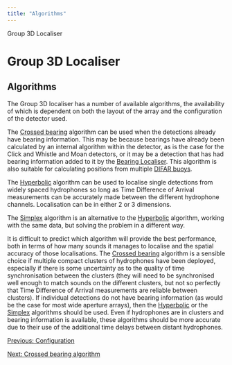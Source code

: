 ```yaml
---
title: "Algorithms"
---
```

 Group 3D Localiser  

Group 3D Localiser
==================

Algorithms
----------

The Group 3D localiser has a number of available algorithms, the availability of which is dependent on both the layout of the array and the configuration of the detector used.

The [Crossed bearing](3dcrossedbearing.html) algorithm can be used when the detections already have bearing information. This may be because bearings have already been calculated by an internal algorithm within the detector, as is the case for the Click and Whistle and Moan detectors, or it may be a detection that has had bearing information added to it by the [Bearing Localiser](../../bearingLocaliser/docs/BL_Overview.html). This algorithm is also suitable for calculating positions from multiple [DIFAR buoys](../../difar/difarLocalisation/docs/difar_Overview.html).

The [Hyperbolic](3dhyperbolic.html) algorithm can be used to localise single detections from widely spaced hydrophones so long as Time Difference of Arrival measurements can be accurately made between the different hydrophone channels. Localisation can be in either 2 or 3 dimensions.

The [Simplex](3dsimplex.html) algorithm is an alternative to the [Hyperbolic](3dhyperbolic.html) algorithm, working with the same data, but solving the problem in a different way.

It is difficult to predict which algorithm will provide the best performance, both in terms of how many sounds it manages to localise and the spatial accuracy of those localisations. The [Crossed bearing](3dcrossedbearing.html) algorithm is a sensible choice if multiple compact clusters of hydrophones have been deployed, especially if there is some uncertainty as to the quality of time synchronisation between the clusters (they will need to be synchronised well enough to match sounds on the different clusters, but not so perfectly that Time Difference of Arrival measurements are reliable between clusters). If individual detections do not have bearing information (as would be the case for most wide aperture arrays), then the [Hyperbolic](3dhyperbolic.html) or the [Simplex](3dsimplex.html) algorithms should be used. Even if hydrophones are in clusters and bearing information is available, these algorithms should be more accurate due to their use of the additional time delays between distant hydrophones.

  

[Previous: Configuration](3dconfig.html)

[Next: Crossed bearing algorithm](3dcrossedbearing.html)